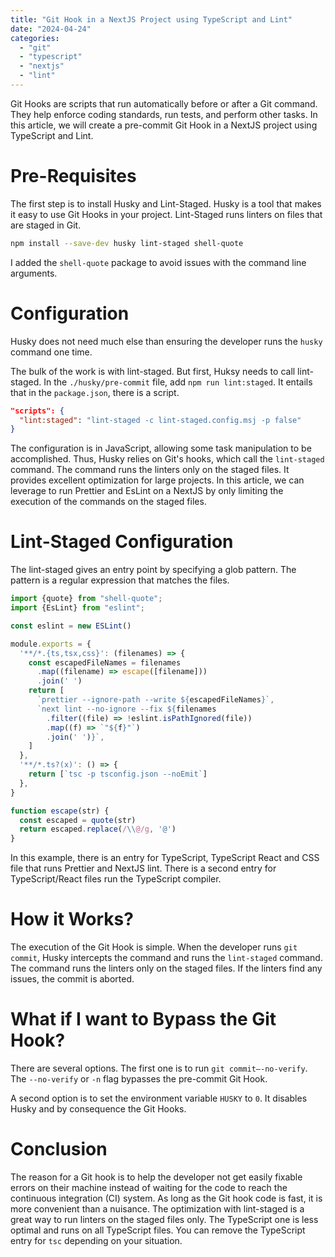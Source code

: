 ```yaml
---
title: "Git Hook in a NextJS Project using TypeScript and Lint"
date: "2024-04-24"
categories:
  - "git"
  - "typescript"
  - "nextjs"
  - "lint"
---
```


Git Hooks are scripts that run automatically before or after a Git command. They help enforce coding standards, run tests, and perform other tasks. In this article, we will create a pre-commit Git Hook in a NextJS project using TypeScript and Lint.

# Pre-Requisites

The first step is to install Husky and Lint-Staged. Husky is a tool that makes it easy to use Git Hooks in your project. Lint-Staged runs linters on files that are staged in Git.

```sh
npm install --save-dev husky lint-staged shell-quote
```

I added the `shell-quote` package to avoid issues with the command line arguments.

# Configuration

Husky does not need much else than ensuring the developer runs the `husky` command one time. 

The bulk of the work is with lint-staged. But first, Huksy needs to call lint-staged. In the `./husky/pre-commit` file, add `npm run lint:staged`. It entails that in the `package.json`, there is a script.

```json
"scripts": {
  "lint:staged": "lint-staged -c lint-staged.config.msj -p false"
}
```

The configuration is in JavaScript, allowing some task manipulation to be accomplished. Thus, Husky relies on Git's hooks, which call the `lint-staged` command. The command runs the linters only on the staged files. It provides excellent optimization for large projects. In this article, we can leverage to run Prettier and EsLint on a NextJS by only limiting the execution of the commands on the staged files.

# Lint-Staged Configuration

The lint-staged gives an entry point by specifying a glob pattern. The pattern is a regular expression that matches the files. 

```js
import {quote} from "shell-quote";
import {EsLint} from "eslint";

const eslint = new ESLint()

module.exports = {
  '**/*.{ts,tsx,css}': (filenames) => {
    const escapedFileNames = filenames
      .map((filename) => escape([filename]))
      .join(' ')
    return [
      `prettier --ignore-path --write ${escapedFileNames}`,
      `next lint --no-ignore --fix ${filenames
        .filter((file) => !eslint.isPathIgnored(file))
        .map((f) => `"${f}"`)
        .join(' ')}`,
    ]
  },
  '**/*.ts?(x)': () => {
    return [`tsc -p tsconfig.json --noEmit`]
  },
}

function escape(str) {
  const escaped = quote(str)
  return escaped.replace(/\\@/g, '@')
}
```
In this example, there is an entry for TypeScript, TypeScript React and CSS file that runs Prettier and NextJS lint. There is a second entry for TypeScript/React files run the TypeScript compiler.

# How it Works?

The execution of the Git Hook is simple. When the developer runs `git commit`, Husky intercepts the command and runs the `lint-staged` command. The command runs the linters only on the staged files. If the linters find any issues, the commit is aborted.

# What if I want to Bypass the Git Hook?

There are several options. The first one is to run `git commit—-no-verify`. The `--no-verify` or `-n` flag bypasses the pre-commit Git Hook. 

A second option is to set the environment variable `HUSKY` to `0`. It disables Husky and by consequence the Git Hooks.

# Conclusion
The reason for a Git hook is to help the developer not get easily fixable errors on their machine instead of waiting for the code to reach the continuous integration (CI) system. As long as the Git hook code is fast, it is more convenient than a nuisance. The optimization with lint-staged is a great way to run linters on the staged files only. The TypeScript one is less optimal and runs on all TypeScript files. You can remove the TypeScript entry for `tsc` depending on your situation.